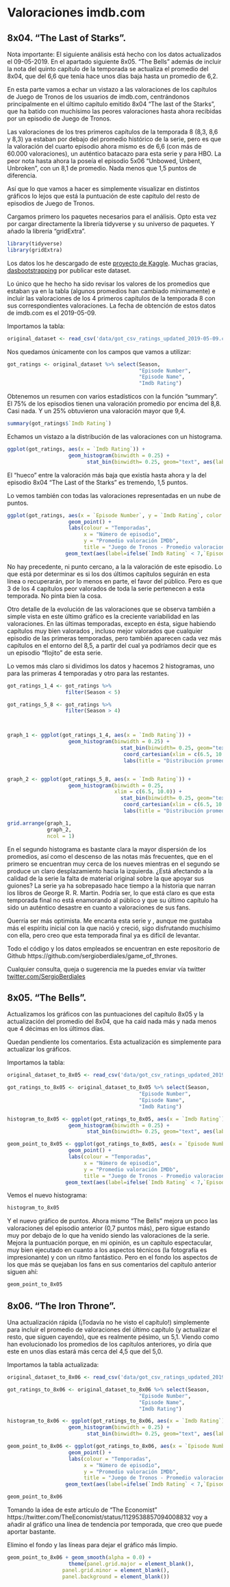 # Valoraciones imdb.com

## 8x04. "The Last of Starks".

Nota importante: El siguiente análisis está hecho con los datos actualizados el 09-05-2019. En el apartado siguiente 8x05. "The Bells" además de incluir la nota del quinto capítulo de la temporada se actualiza el promedio del 8x04, que del 6,6 que tenía hace unos días baja hasta un promedio de 6,2. 

En esta parte vamos a echar un vistazo a las valoraciones de los capítulos de Juego de Tronos de los usuarios de imdb.com, centrándonos principalmente en el último capítulo emitido 8x04 "The last of the Starks", que ha batido con muchísimo las peores valoraciones hasta ahora recibidas por un episodio de Juego de Tronos. 

Las valoraciones de los tres primeros capítulos de la temporada 8 (8,3, 8,6 y 8,3)  ya estaban por debajo del promedio histórico de la serie,  pero es que la valoración del cuarto episodio ahora mismo es de 6,6 (con más de 60.000 valoraciones), un auténtico batacazo para esta serie y para HBO. La peor nota hasta ahora la poseía el episodio 5x06 "Unbowed, Unbent, Unbroken", con un 8,1 de promedio. Nada menos que 1,5 puntos de diferencia.

Así que lo que vamos a hacer es simplemente visualizar en distintos gráficos lo lejos que está la puntuación de este capítulo del resto de episodios de Juego de Tronos.

Cargamos primero los paquetes necesarios para el análisis. Opto esta vez por cargar directamente la librería tidyverse y su universo de paquetes. Y añado la librería "gridExtra". 
```r
library(tidyverse)
library(gridExtra)
```


Los datos los he descargado de este [proyecto de Kaggle](https://www.kaggle.com/dasbootstrapping/game-of-thrones-episode-data#got_csv.csv). Muchas gracias, [dasbootstrapping](https://www.kaggle.com/dasbootstrapping) por publicar este dataset.

Lo único que he hecho ha sido revisar los valores de los promedios que estaban ya en la tabla (algunos promedios han cambiado mínimamente) e incluir las valoraciones de los 4 primeros capítulos de la temporada 8 con sus correspondientes valoraciones. La fecha de obtención de estos datos de imdb.com es el 2019-05-09.

Importamos la tabla: 

```r

original_dataset <- read_csv('data/got_csv_ratings_updated_2019-05-09.csv', locale = locale(encoding = "ISO-8859-1"))

```

Nos quedamos únicamente con los campos que vamos a utilizar:

```r

got_ratings <- original_dataset %>% select(Season, 
                                           "Episode Number",
                                           "Episode Name",
                                           "Imdb Rating")

```

Obtenemos un resumen con varios estadísticos con la función "summary". El 75% de los episodios tienen una valoración promedio por encima del 8,8. Casi nada. Y un 25% obtuvieron una valoración mayor que 9,4. 

```r

summary(got_ratings$`Imdb Rating`)

```

Echamos un vistazo a la distribución de las valoraciones con un histograma.

```r

ggplot(got_ratings, aes(x = `Imdb Rating`)) +
                    geom_histogram(binwidth = 0.25) + 
                          stat_bin(binwidth= 0.25, geom="text", aes(label=..count..), vjust = -0.5)
```
El "hueco" entre la valoración más baja que existía hasta ahora y la del episodio 8x04 "The Last of the Starks" es tremendo, 1,5 puntos.

Lo vemos también con todas las valoraciones representadas en un nube de puntos.

```r

ggplot(got_ratings, aes(x = `Episode Number`, y = `Imdb Rating`, color = as.factor(Season))) +
                    geom_point() +
                    labs(colour = "Temporadas",
                         x = "Número de episodio", 
                         y = "Promedio valoración IMDb", 
                         title = "Juego de Tronos - Promedio valoraciones IMDb por episodio") +
                   geom_text(aes(label=ifelse(`Imdb Rating` < 7,`Episode Name`,'')),hjust= 0.8,vjust= -2, show_guide = F)
```

 No hay precedente, ni punto cercano, a la la valoración de este episodio. Lo que está por determinar es si los dos últimos capítulos seguirán en esta línea o recuperarán, por lo menos en parte, el favor del público. Pero es que 3 de los 4 capítulos peor valorados de toda la serie pertenecen a esta temporada. No pinta bien la cosa.
 
Otro detalle de la evolución de las valoraciones que se observa también a simple vista en este último gráfico es la creciente variabilidad en las valoraciones. En las últimas temporadas, excepto en ésta, sigue habiendo capítulos muy bien valorados , incluso mejor valorados que cualquier episodio de las primeras temporadas, pero también aparecen cada vez más capítulos en el entorno del 8,5, a partir del cual ya podríamos decir que es un episodio "flojito" de esta serie. 

Lo vemos más claro si dividimos los datos y hacemos 2 histogramas, uno para las primeras 4 temporadas y otro para las restantes.

```r

got_ratings_1_4 <- got_ratings %>% 
                   filter(Season < 5)

got_ratings_5_8 <- got_ratings %>% 
                   filter(Season > 4)



graph_1 <- ggplot(got_ratings_1_4, aes(x = `Imdb Rating`)) +
                    geom_histogram(binwidth = 0.25) + 
                                     stat_bin(binwidth= 0.25, geom="text", aes(label=..count..), vjust = -0.5) +
                                      coord_cartesian(xlim = c(6.5, 10.0), ylim = c(0, 20)) +
                                      labs(title = "Distribución promedios temporadas 1-4")


graph_2 <- ggplot(got_ratings_5_8, aes(x = `Imdb Rating`)) +
                    geom_histogram(binwidth = 0.25,
                                   xlim = c(6.5, 10.0)) + 
                                     stat_bin(binwidth= 0.25, geom="text", aes(label=..count..), vjust = -0.5) +
                                      coord_cartesian(xlim = c(6.5, 10.0), ylim = c(0, 10)) +
                                      labs(title = "Distribución promedios temporadas 5-8")

grid.arrange(graph_1, 
             graph_2, 
             ncol = 1) 
```

En el segundo histograma es bastante clara la mayor dispersión de los promedios, así como el descenso de las notas más frecuentes, que en el primero se encuentran muy cerca de los nueves mientras en el segundo se produce un claro desplazamiento hacia la izquierda. ¿Está afectando a la calidad de la serie la falta de material original sobre la que apoyar sus guiones? La serie ya ha sobrepasado hace tiempo a la historia que narran los libros de George R. R. Martin. Podría ser, lo que está claro es que esta temporada final no está enamorando al público y que su último capítulo ha sido un auténtico desastre en cuanto a valoraciones de sus fans.

Querría ser más optimista. Me encanta esta serie y , aunque me gustaba más el espíritu inicial con la que nació y creció, sigo disfrutando muchísimo con ella, pero creo que esta temporada final ya es difícil de levantar.

Todo el código y los datos empleados se encuentran en este repositorio de Github https://github.com/sergioberdiales/game_of_thrones.

Cualquier consulta, queja o sugerencia me la puedes enviar vía twitter [twitter.com/SergioBerdiales](https://twitter.com/SergioBerdiales)

## 8x05. "The Bells". 

Actualizamos los gráficos con las puntuaciones del capítulo 8x05 y la actualización del promedio del 8x04, que ha caíd nada más  y nada menos que 4 décimas en los últimos días. 

Quedan pendiente los comentarios. Esta actualización es simplemente para actualizar los gráficos.

Importamos la tabla: 

```r

original_dataset_to_8x05 <- read_csv('data/got_csv_ratings_updated_2019-05-15.csv', locale = locale(encoding = "ISO-8859-1"))

got_ratings_to_8x05 <- original_dataset_to_8x05 %>% select(Season, 
                                           "Episode Number",
                                           "Episode Name",
                                           "Imdb Rating")

histogram_to_8x05 <- ggplot(got_ratings_to_8x05, aes(x = `Imdb Rating`)) +
                    geom_histogram(binwidth = 0.25) + 
                          stat_bin(binwidth= 0.25, geom="text", aes(label=..count..), vjust = -0.5)

geom_point_to_8x05 <- ggplot(got_ratings_to_8x05, aes(x = `Episode Number`, y = `Imdb Rating`, color = as.factor(Season))) +
                    geom_point() +
                    labs(colour = "Temporadas",
                         x = "Número de episodio", 
                         y = "Promedio valoración IMDb", 
                         title = "Juego de Tronos - Promedio valoraciones IMDb por episodio") +
                   geom_text(aes(label=ifelse(`Imdb Rating` < 7,`Episode Name`,'')),hjust= 0.8,vjust= -2, show_guide = F)

```


Vemos el nuevo histograma:
```r
histogram_to_8x05
```

Y el nuevo gráfico de puntos. Ahora mismo "The Bells" mejora un poco las valoraciones del episodio anterior (0,7 puntos más), pero sigue estando muy por debajo de lo que ha venido siendo las valoraciones de la serie. Mejora la puntuación porque, en mi opinión, es un capítulo espectacular, muy bien ejecutado en cuanto a los aspectos técnicos (la fotografía es impresionante) y con un ritmo fantástico. Pero en el fondo los aspectos de los que más se quejaban los fans en sus comentarios del capítulo anterior siguen ahí: 
```r
geom_point_to_8x05
```

## 8x06. "The Iron Throne". 

Una actualización rápida (¡Todavía no he visto el capítulo!) simplemente para incluir el promedio de valoraciones del último capítulo (y actualizar el resto, que siguen cayendo), que es realmente pésimo, un 5,1. Viendo como han evolucionado los promedios de los capítulos anteriores, yo diría que este en unos días estará más cerca del 4,5 que del 5,0.  

Importamos la tabla actualizada: 

```r

original_dataset_to_8x06 <- read_csv('data/got_csv_ratings_updated_2019-05-20.csv', locale = locale(encoding = "ISO-8859-1"))

got_ratings_to_8x06 <- original_dataset_to_8x06 %>% select(Season, 
                                           "Episode Number",
                                           "Episode Name",
                                           "Imdb Rating")

histogram_to_8x06 <- ggplot(got_ratings_to_8x06, aes(x = `Imdb Rating`)) +
                    geom_histogram(binwidth = 0.25) + 
                          stat_bin(binwidth= 0.25, geom="text", aes(label=..count..), vjust = -0.5)

geom_point_to_8x06 <- ggplot(got_ratings_to_8x06, aes(x = `Episode Number`, y = `Imdb Rating`, color = as.factor(Season))) +
                    geom_point() +
                    labs(colour = "Temporadas",
                         x = "Número de episodio", 
                         y = "Promedio valoración IMDb", 
                         title = "Juego de Tronos - Promedio valoraciones IMDb por episodio") +
                   geom_text(aes(label=ifelse(`Imdb Rating` < 7,`Episode Name`,'')),hjust= 0.8,vjust= -2, show_guide = F)

```

```r
geom_point_to_8x06
```

Tomando la idea de este artículo de "The Economist" https://twitter.com/TheEconomist/status/1129538857094008832 voy a añadir al gráfico una línea de tendencia por temporada, que creo que puede aportar bastante.

Elimino el fondo y las líneas para dejar el gráfico más limpio.

```r
geom_point_to_8x06 + geom_smooth(alpha = 0.0) +
                    theme(panel.grid.major = element_blank(),
                  panel.grid.minor = element_blank(),
                  panel.background = element_blank())
```
